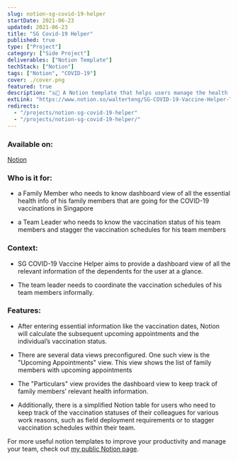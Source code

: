 ```yaml
---
slug: notion-sg-covid-19-helper
startDate: 2021-06-23
updated: 2021-06-23
title: "SG Covid-19 Helper"
published: true
type: ["Project"]
category: ["Side Project"]
deliverables: ["Notion Template"]
techStack: ["Notion"]
tags: ["Notion", "COVID-19"]
cover: ./cover.png
featured: true
description: "🇳💉 A Notion template that helps users manage the health data and vaccination schedules of their dependants in Singapore"
extLink: "https://www.notion.so/walterteng/SG-COVID-19-Vaccine-Helper-Template-46e31ae9d9b044b4b35e54e3e2b84402"
redirects:
  - "/projects/notion-sg-covid-19-helper"
  - "/projects/notion-sg-covid-19-helper/"
---
```


<BasicImage
  src="https://res.cloudinary.com/wtkw/image/upload/v1626368416/waltertengcom/projects/notion-sg-covid19-vaccine-helper/cover_wtqtol.png"
  alt="cover"
/>

### Available on:

[Notion](https://www.notion.so/walterteng/SG-COVID-19-Vaccine-Helper-Template-46e31ae9d9b044b4b35e54e3e2b84402)

### Who is it for:

- a Family Member who needs to know dashboard view of all the essential health info of his family members that are going for the COVID-19 vaccinations in Singapore

- a Team Leader who needs to know the vaccination status of his team members and stagger the vaccination schedules for his team members

### Context:

- SG COVID-19 Vaccine Helper aims to provide a dashboard view of all the relevant information of the dependents for the user at a glance.

- The team leader needs to coordinate the vaccination schedules of his team members informally.

<BasicImage
  src="https://res.cloudinary.com/wtkw/image/upload/v1626368442/waltertengcom/projects/notion-sg-covid19-vaccine-helper/demo_ss_notion_sg_covid19_helper_igwfwp.gif"
  alt="demo"
/>

### Features:

- After entering essential information like the vaccination dates, Notion will calculate the subsequent upcoming appointments and the individual’s vaccination status.

<BasicImage
  src="https://res.cloudinary.com/wtkw/image/upload/v1626368507/waltertengcom/projects/notion-sg-covid19-vaccine-helper/ss_notion_sg_covid19_helper_2_vxcvct.png"
  alt="Vaccination Status"
/>

- There are several data views preconfigured. One such view is the "Upcoming Appointments" view. This view shows the list of family members with upcoming appointments

<BasicImage
  src="https://res.cloudinary.com/wtkw/image/upload/v1626368508/waltertengcom/projects/notion-sg-covid19-vaccine-helper/ss_notion_sg_covid19_helper_3_ax8uqa.png"
  alt="Upcoming Appointments"
/>

- The "Particulars" view provides the dashboard view to keep track of family members’ relevant health information.

<BasicImage
  src="https://res.cloudinary.com/wtkw/image/upload/v1626368509/waltertengcom/projects/notion-sg-covid19-vaccine-helper/ss_notion_sg_covid19_helper_4_fdztwd.png"
  alt="Particulars View"
/>

- Additionally, there is a simplified Notion table for users who need to keep track of the vaccination statuses of their colleagues for various work reasons, such as field deployment requirements or to stagger vaccination schedules within their team.

<BasicImage
  src="https://res.cloudinary.com/wtkw/image/upload/v1626368509/waltertengcom/projects/notion-sg-covid19-vaccine-helper/ss_notion_sg_covid19_helper_5_aaxgsl.png"
  alt="Team View"
/>

For more useful notion templates to improve your productivity and manage your team, check out [my public Notion page](https://www.notion.so/Walter-Teng-s-Public-Templates-1b8641ca447f47b09289fb41907cbae0).

